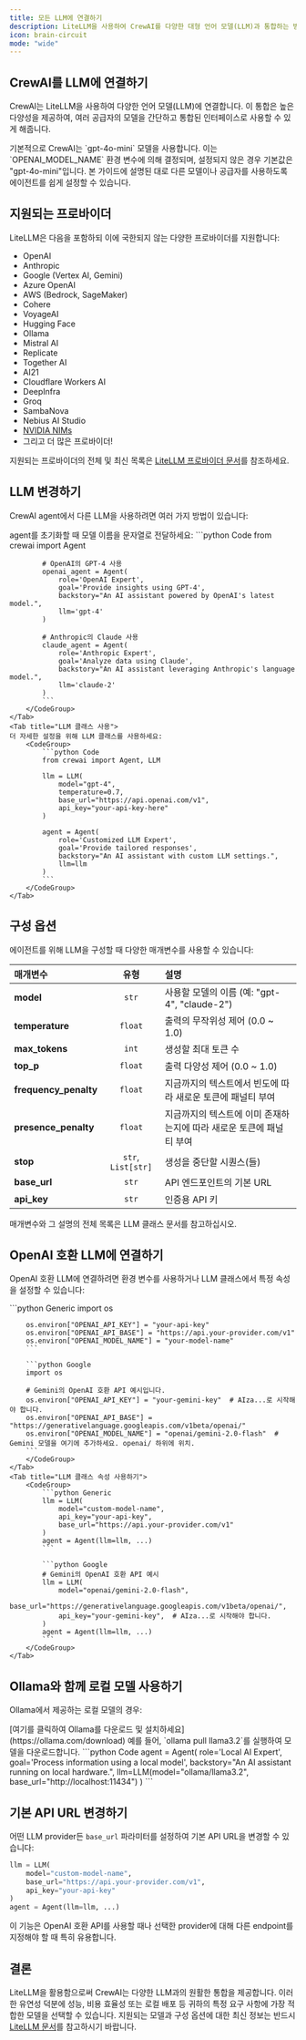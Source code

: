 ```yaml
---
title: 모든 LLM에 연결하기
description: LiteLLM을 사용하여 CrewAI를 다양한 대형 언어 모델(LLM)과 통합하는 방법에 대한 종합적인 가이드로, 지원되는 제공자와 구성 옵션을 포함합니다.
icon: brain-circuit
mode: "wide"
---
```


## CrewAI를 LLM에 연결하기

CrewAI는 LiteLLM을 사용하여 다양한 언어 모델(LLM)에 연결합니다. 이 통합은 높은 다양성을 제공하여, 여러 공급자의 모델을 간단하고 통합된 인터페이스로 사용할 수 있게 해줍니다.

<Note>
    기본적으로 CrewAI는 `gpt-4o-mini` 모델을 사용합니다. 이는 `OPENAI_MODEL_NAME` 환경 변수에 의해 결정되며, 설정되지 않은 경우 기본값은 "gpt-4o-mini"입니다.
    본 가이드에 설명된 대로 다른 모델이나 공급자를 사용하도록 에이전트를 쉽게 설정할 수 있습니다.
</Note>

## 지원되는 프로바이더

LiteLLM은 다음을 포함하되 이에 국한되지 않는 다양한 프로바이더를 지원합니다:

- OpenAI
- Anthropic
- Google (Vertex AI, Gemini)
- Azure OpenAI
- AWS (Bedrock, SageMaker)
- Cohere
- VoyageAI
- Hugging Face
- Ollama
- Mistral AI
- Replicate
- Together AI
- AI21
- Cloudflare Workers AI
- DeepInfra
- Groq
- SambaNova
- Nebius AI Studio
- [NVIDIA NIMs](https://docs.api.nvidia.com/nim/reference/models-1)
- 그리고 더 많은 프로바이더!

지원되는 프로바이더의 전체 및 최신 목록은 [LiteLLM 프로바이더 문서](https://docs.litellm.ai/docs/providers)를 참조하세요.

## LLM 변경하기

CrewAI agent에서 다른 LLM을 사용하려면 여러 가지 방법이 있습니다:

<Tabs>
    <Tab title="문자열 식별자 사용">
    agent를 초기화할 때 모델 이름을 문자열로 전달하세요:
        <CodeGroup>
            ```python Code
            from crewai import Agent

            # OpenAI의 GPT-4 사용
            openai_agent = Agent(
                role='OpenAI Expert',
                goal='Provide insights using GPT-4',
                backstory="An AI assistant powered by OpenAI's latest model.",
                llm='gpt-4'
            )

            # Anthropic의 Claude 사용
            claude_agent = Agent(
                role='Anthropic Expert',
                goal='Analyze data using Claude',
                backstory="An AI assistant leveraging Anthropic's language model.",
                llm='claude-2'
            )
            ```
        </CodeGroup>
    </Tab>
    <Tab title="LLM 클래스 사용">
    더 자세한 설정을 위해 LLM 클래스를 사용하세요:
        <CodeGroup>
            ```python Code
            from crewai import Agent, LLM

            llm = LLM(
                model="gpt-4",
                temperature=0.7,
                base_url="https://api.openai.com/v1",
                api_key="your-api-key-here"
            )

            agent = Agent(
                role='Customized LLM Expert',
                goal='Provide tailored responses',
                backstory="An AI assistant with custom LLM settings.",
                llm=llm
            )
            ```
        </CodeGroup>
    </Tab>
</Tabs>

## 구성 옵션

에이전트를 위해 LLM을 구성할 때 다양한 매개변수를 사용할 수 있습니다:

| 매개변수 | 유형 | 설명 |
|:----------|:-----:|:-------------|
| **model** | `str` | 사용할 모델의 이름 (예: "gpt-4", "claude-2") |
| **temperature** | `float` | 출력의 무작위성 제어 (0.0 ~ 1.0) |
| **max_tokens** | `int` | 생성할 최대 토큰 수 |
| **top_p** | `float` | 출력 다양성 제어 (0.0 ~ 1.0) |
| **frequency_penalty** | `float` | 지금까지의 텍스트에서 빈도에 따라 새로운 토큰에 패널티 부여 |
| **presence_penalty** | `float` | 지금까지의 텍스트에 이미 존재하는지에 따라 새로운 토큰에 패널티 부여 |
| **stop** | `str`, `List[str]` | 생성을 중단할 시퀀스(들) |
| **base_url** | `str` | API 엔드포인트의 기본 URL |
| **api_key** | `str` | 인증용 API 키 |

매개변수와 그 설명의 전체 목록은 LLM 클래스 문서를 참고하십시오.

## OpenAI 호환 LLM에 연결하기

OpenAI 호환 LLM에 연결하려면 환경 변수를 사용하거나 LLM 클래스에서 특정 속성을 설정할 수 있습니다:

<Tabs>
    <Tab title="환경 변수 사용하기">
        <CodeGroup>
        ```python Generic
        import os

        os.environ["OPENAI_API_KEY"] = "your-api-key"
        os.environ["OPENAI_API_BASE"] = "https://api.your-provider.com/v1"
        os.environ["OPENAI_MODEL_NAME"] = "your-model-name"
        ```

        ```python Google
        import os

        # Gemini의 OpenAI 호환 API 예시입니다.
        os.environ["OPENAI_API_KEY"] = "your-gemini-key"  # AIza...로 시작해야 합니다.
        os.environ["OPENAI_API_BASE"] = "https://generativelanguage.googleapis.com/v1beta/openai/"
        os.environ["OPENAI_MODEL_NAME"] = "openai/gemini-2.0-flash"  # Gemini 모델을 여기에 추가하세요. openai/ 하위에 위치.
        ```
        </CodeGroup>
    </Tab>
    <Tab title="LLM 클래스 속성 사용하기">
        <CodeGroup>
            ```python Generic
            llm = LLM(
                model="custom-model-name",
                api_key="your-api-key",
                base_url="https://api.your-provider.com/v1"
            )
            agent = Agent(llm=llm, ...)
            ```

            ```python Google
            # Gemini의 OpenAI 호환 API 예시
            llm = LLM(
                model="openai/gemini-2.0-flash",
                base_url="https://generativelanguage.googleapis.com/v1beta/openai/",
                api_key="your-gemini-key",  # AIza...로 시작해야 합니다.
            )
            agent = Agent(llm=llm, ...)
            ```
        </CodeGroup>
    </Tab>
</Tabs>

## Ollama와 함께 로컬 모델 사용하기

Ollama에서 제공하는 로컬 모델의 경우:

<Steps>
    <Step title="Ollama 다운로드 및 설치">
    [여기를 클릭하여 Ollama를 다운로드 및 설치하세요](https://ollama.com/download)
    </Step>
    <Step title="원하는 모델 가져오기">
    예를 들어, `ollama pull llama3.2`를 실행하여 모델을 다운로드합니다.
    </Step>
    <Step title="에이전트 구성">
        <CodeGroup>
        ```python Code
            agent = Agent(
                role='Local AI Expert',
                goal='Process information using a local model',
                backstory="An AI assistant running on local hardware.",
                llm=LLM(model="ollama/llama3.2", base_url="http://localhost:11434")
            )
            ```
        </CodeGroup>
    </Step>
</Steps>

## 기본 API URL 변경하기

어떤 LLM provider든 `base_url` 파라미터를 설정하여 기본 API URL을 변경할 수 있습니다:

```python Code
llm = LLM(
    model="custom-model-name",
    base_url="https://api.your-provider.com/v1",
    api_key="your-api-key"
)
agent = Agent(llm=llm, ...)
```

이 기능은 OpenAI 호환 API를 사용할 때나 선택한 provider에 대해 다른 endpoint를 지정해야 할 때 특히 유용합니다.

## 결론

LiteLLM을 활용함으로써 CrewAI는 다양한 LLM과의 원활한 통합을 제공합니다. 이러한 유연성 덕분에 성능, 비용 효율성 또는 로컬 배포 등 귀하의 특정 요구 사항에 가장 적합한 모델을 선택할 수 있습니다. 지원되는 모델과 구성 옵션에 대한 최신 정보는 반드시 [LiteLLM 문서](https://docs.litellm.ai/docs/)를 참고하시기 바랍니다.